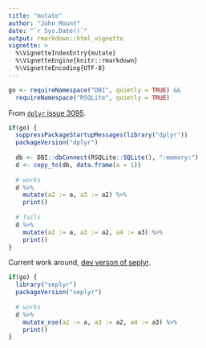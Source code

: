 ```yaml
---
title: "mutate"
author: "John Mount"
date: "`r Sys.Date()`"
output: rmarkdown::html_vignette
vignette: >
  %\VignetteIndexEntry{mutate}
  %\VignetteEngine{knitr::rmarkdown}
  %\VignetteEncoding{UTF-8}
---
```


```r
go <- requireNamespace("DBI", quietly = TRUE) &&
  requireNamespace("RSQLite", quietly = TRUE)
```

From [`dplyr` issue 3095](https://github.com/tidyverse/dplyr/issues/3095).

```r
if(go) {
  suppressPackageStartupMessages(library("dplyr"))
  packageVersion("dplyr")
  
  db <- DBI::dbConnect(RSQLite::SQLite(), ":memory:")
  d <- copy_to(db, data.frame(a = 1))
  
  # works
  d %>% 
    mutate(a2 := a, a3 := a2) %>%
    print()
  
  # fails
  d %>% 
    mutate(a2 := a, a3 := a2, a4 := a3) %>%
    print()
}
```

Current work around, [dev verson of seplyr](https://winvector.github.io/seplyr/).

```r
if(go) {
  library("seplyr")
  packageVersion("seplyr")
  
  # works
  d %>% 
    mutate_nse(a2 := a, a3 := a2, a4 := a3) %>%
    print()
}
```
